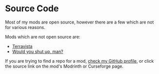 # Source Code

Most of my mods are open source, however there are a few which are not for various reasons.

Mods which are not open source are:

- [Terravista](https://modrinth.com/mod/terravista)
- [Would you shut up, man?](https://modrinth.com/mod/would-you-shut-up-man)

If you are trying to find a repo for a mod, [check my GitHub profile](https://github.com/mineblock11), or click the source link on the mod's Modrinth or Curseforge page.